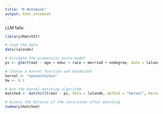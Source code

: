 ```yaml
---
title: "R Notebook"
output: html_notebook
---
```


LLM fails:

```r
library(MatchIt)

# Load the data
data(lalonde)

# Estimate the propensity score model
ps <- glm(treat ~ age + educ + race + married + nodegree, data = lalonde, family = "binomial")

# Choose a kernel function and bandwidth
kernel <- "epanechnikov"
bw <- 0.1

# Run the kernel matching algorithm
matched <- matchit(treat ~ ps, data = lalonde, method = "kernel", kernel = kernel, bw = bw)

# Assess the balance of the covariates after matching
summary(matched)
```

